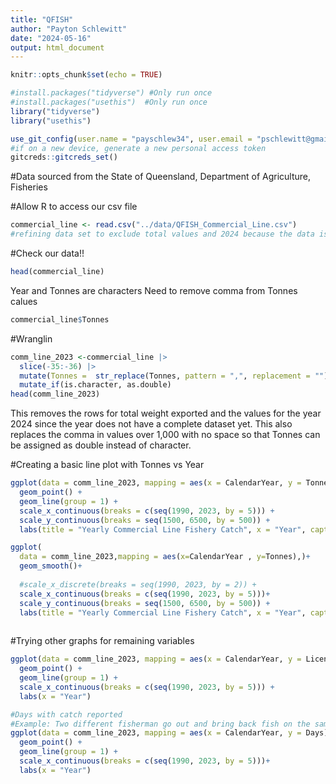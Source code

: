 ```yaml
---
title: "QFISH"
author: "Payton Schlewitt"
date: "2024-05-16"
output: html_document
---
```


```r
knitr::opts_chunk$set(echo = TRUE)
```

```r
#install.packages("tidyverse") #Only run once
#install.packages("usethis")  #Only run once
library("tidyverse")
library("usethis")
```

```r
use_git_config(user.name = "payschlew34", user.email = "pschlewitt@gmail.com")
#if on a new device, generate a new personal access token
gitcreds::gitcreds_set()
```

#Data sourced from the State of Queensland, Department of Agriculture, Fisheries

#Allow R to access our csv file
```r
commercial_line <- read.csv("../data/QFISH_Commercial_Line.csv")
#refining data set to exclude total values and 2024 because the data is still incomplete for that year
```

#Check our data!!
```r
head(commercial_line)
```
Year and Tonnes are characters
Need to remove comma from Tonnes calues 


```r
commercial_line$Tonnes
```


#Wranglin
```r
comm_line_2023 <-commercial_line |>
  slice(-35:-36) |>
  mutate(Tonnes =  str_replace(Tonnes, pattern = ",", replacement = ""))|>
  mutate_if(is.character, as.double)
head(comm_line_2023)
```
This removes the rows for total weight exported and the values for the year 2024 since the year does not have a complete dataset yet.
This also replaces the comma in values over 1,000 with no space so that Tonnes can be assigned as double instead of character.





#Creating a basic line plot with Tonnes vs Year
```r
ggplot(data = comm_line_2023, mapping = aes(x = CalendarYear, y = Tonnes)) +
  geom_point() +
  geom_line(group = 1) +
  scale_x_continuous(breaks = c(seq(1990, 2023, by = 5))) + 
  scale_y_continuous(breaks = seq(1500, 6500, by = 500)) +
  labs(title = "Yearly Commercial Line Fishery Catch", x = "Year", caption = "Data from the State of Queensland, Department of Agriculture, Fisheries")
```
```r
ggplot(
  data = comm_line_2023,mapping = aes(x=CalendarYear , y=Tonnes),)+
  geom_smooth()+
  
  #scale_x_discrete(breaks = seq(1990, 2023, by = 2)) + 
  scale_x_continuous(breaks = c(seq(1990, 2023, by = 5)))+
  scale_y_continuous(breaks = seq(1500, 6500, by = 500)) +
  labs(title = "Yearly Commercial Line Fishery Catch", x = "Year", caption = "Data from the State of Queensland, Department of Agriculture, Fisheries")
  
```


#Trying other graphs for remaining variables
```r
ggplot(data = comm_line_2023, mapping = aes(x = CalendarYear, y = Licences)) +
  geom_point() +
  geom_line(group = 1) +
  scale_x_continuous(breaks = c(seq(1990, 2023, by = 5))) +
  labs(x = "Year")
```

```r
#Days with catch reported
#Example: Two different fisherman go out and bring back fish on the same day. This is counted as 2 fishing days.
ggplot(data = comm_line_2023, mapping = aes(x = CalendarYear, y = Days)) +
  geom_point() +
  geom_line(group = 1) +
  scale_x_continuous(breaks = c(seq(1990, 2023, by = 5)))+
  labs(x = "Year")
```
